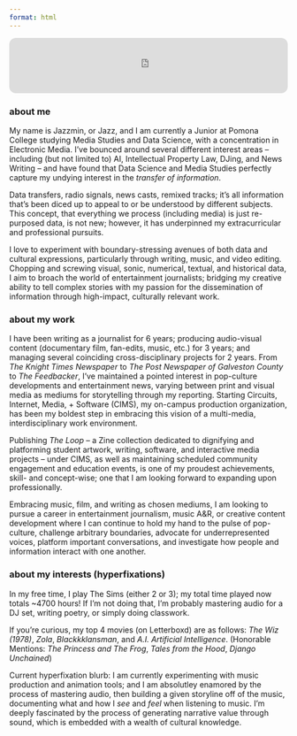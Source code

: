 ```yaml
---
format: html
---
```


<iframe style="border-radius:12px" src="https://open.spotify.com/embed/track/17CicZDKMQxTyo6wXS02Xz?utm_source=generator" width="100%" height="100" frameBorder="0" allowfullscreen="" allow="autoplay; clipboard-write; encrypted-media; fullscreen; picture-in-picture" loading="lazy"></iframe>

### about me

My name is Jazzmin, or Jazz, and I am currently a Junior at Pomona College studying Media Studies and Data Science, with a concentration in Electronic Media. I've bounced around several different interest areas -- including (but not limited to) AI, Intellectual Property Law, DJing, and News Writing -- and have found that Data Science and Media Studies perfectly capture my undying interest in the *transfer of information*. 

Data transfers, radio signals, news casts, remixed tracks; it's all information that's been diced up to appeal to or be understood by different subjects. This concept, that everything we process (including media) is just re-purposed data, is not new; however, it has underpinned my extracurricular and professional pursuits.

I love to experiment with boundary-stressing avenues of both data and cultural expressions, particularly through writing, music, and video editing. Chopping and screwing visual, sonic, numerical, textual, and historical data, I aim to broach the world of entertainment journalists; bridging my creative ability to tell complex stories with my passion for the dissemination of information through high-impact, culturally relevant work. 

### about my work

I have been writing as a journalist for 6 years; producing audio-visual content (documentary film, fan-edits, music, etc.) for 3 years; and managing several coinciding cross-disciplinary projects for 2 years. From *The Knight Times Newspaper* to *The Post Newspaper of Galveston County* to *The Feedbacker*, I've maintained a pointed interest in pop-culture developments and entertainment news, varying between print and visual media as mediums for storytelling through my reporting. Starting Circuits, Internet, Media, + Software (CIMS), my on-campus production organization, has been my boldest step in embracing this vision of a multi-media, interdisciplinary work environment. 

Publishing *The Loop* -- a Zine collection dedicated to dignifying and platforming student artwork, writing, software, and interactive media projects -- under CIMS, as well as maintaining scheduled community engagement and education events, is one of my proudest achievements, skill- and concept-wise; one that I am looking forward to expanding upon professionally. 

Embracing music, film, and writing as chosen mediums, I am looking to pursue a career in entertainment journalism, music A&R, or creative content development where I can continue to hold my hand to the pulse of pop-culture, challenge arbitrary boundaries, advocate for underrepresented voices, platform important conversations, and investigate how people and information interact with one another.


### about my interests (hyperfixations)

In my free time, I play The Sims (either 2 or 3); my total time played now totals ~4700 hours! If I'm not doing that, I'm probably mastering audio for a DJ set, writing poetry, or simply doing classwork. 

If you're curious, my top 4 movies (on Letterboxd) are as follows: *The Wiz (1978)*, *Zola*, *Blackkklansman*, and *A.I. Artificial Intelligence*.
(Honorable Mentions: *The Princess and The Frog*, *Tales from the Hood*, *Django Unchained*) 

Current hyperfixation blurb: I am currently experimenting with music production and animation tools; and I am absolutley enamored by the process of mastering audio, then building a given storyline off of the music, documenting what and how I *see* and *feel* when listening to music. I'm deeply fascinated by the process of generating narrative value through sound, which is embedded with a wealth of cultural knowledge. 

